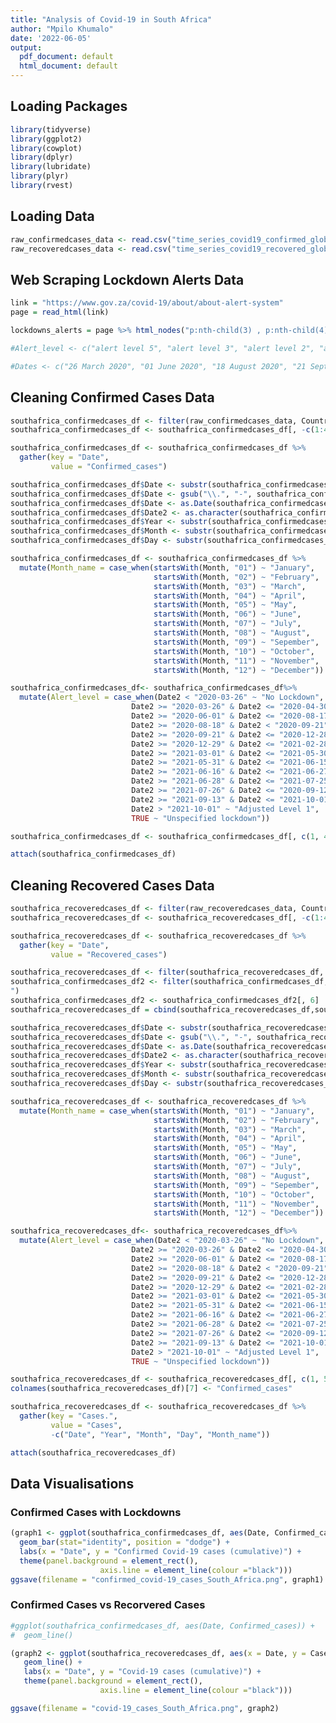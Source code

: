 ```yaml
---
title: "Analysis of Covid-19 in South Africa"
author: "Mpilo Khumalo"
date: '2022-06-05'
output:
  pdf_document: default
  html_document: default
---
```


## Loading Packages

```r

library(tidyverse)
library(ggplot2)
library(cowplot)
library(dplyr)
library(lubridate)
library(plyr)
library(rvest)

```

## Loading Data

```r

raw_confirmedcases_data <- read.csv("time_series_covid19_confirmed_global.csv", sep = ",", header = T)
raw_recoveredcases_data <- read.csv("time_series_covid19_recovered_global.csv", sep = ",", header = T)

```

## Web Scraping Lockdown Alerts Data

```r

link = "https://www.gov.za/covid-19/about/about-alert-system"
page = read_html(link)

lockdowns_alerts = page %>% html_nodes("p:nth-child(3) , p:nth-child(4) , p:nth-child(5) , p:nth-child(6) , p:nth-child(7) , p:nth-child(8) , p:nth-child(9) , p:nth-child(10) , p:nth-child(11) , p:nth-child(12) , p:nth-child(13) , p:nth-child(14) , p:nth-child(16)") %>% html_text

#Alert_level <- c("alert level 5", "alert level 3", "alert level 2", "alert level 1", "alert level 3", " alert level 1", "alert level 2", "alert level 4", "alert level 3", "alert level 4", " alert level 3", "alert level 2", "alert level 1")

#Dates <- c("26 March 2020", "01 June 2020", "18 August 2020", "21 September 2020", "29 December 2020", "01 March 2021", "31 May 2021", "16 June 2021", "27 June 2021", "28 June 2021", "26 July 2021", "13 September 2021", "01 October 2021")

```

## Cleaning Confirmed Cases Data

```r

southafrica_confirmedcases_df <- filter(raw_confirmedcases_data, Country.Region == "South Africa")
southafrica_confirmedcases_df <- southafrica_confirmedcases_df[, -c(1:4)]

southafrica_confirmedcases_df <- southafrica_confirmedcases_df %>%
  gather(key = "Date",
         value = "Confirmed_cases")

southafrica_confirmedcases_df$Date <- substr(southafrica_confirmedcases_df$Date, 2, 9)
southafrica_confirmedcases_df$Date <- gsub("\\.", "-", southafrica_confirmedcases_df$Date)
southafrica_confirmedcases_df$Date <- as.Date(southafrica_confirmedcases_df$Date, format="%m-%d-%y")
southafrica_confirmedcases_df$Date2 <- as.character(southafrica_confirmedcases_df$Date)
southafrica_confirmedcases_df$Year <- substr(southafrica_confirmedcases_df$Date2, start = 1, stop = 4)
southafrica_confirmedcases_df$Month <- substr(southafrica_confirmedcases_df$Date2, start = 6, stop = 7)
southafrica_confirmedcases_df$Day <- substr(southafrica_confirmedcases_df$Date2, start = 9, stop = 10)

southafrica_confirmedcases_df <- southafrica_confirmedcases_df %>% 
  mutate(Month_name = case_when(startsWith(Month, "01") ~ "January", 
                                startsWith(Month, "02") ~ "February",
                                startsWith(Month, "03") ~ "March",
                                startsWith(Month, "04") ~ "April",
                                startsWith(Month, "05") ~ "May",
                                startsWith(Month, "06") ~ "June",
                                startsWith(Month, "07") ~ "July",
                                startsWith(Month, "08") ~ "August",
                                startsWith(Month, "09") ~ "Sepember",
                                startsWith(Month, "10") ~ "October",
                                startsWith(Month, "11") ~ "November",
                                startsWith(Month, "12") ~ "December"))

southafrica_confirmedcases_df<- southafrica_confirmedcases_df%>% 
  mutate(Alert_level = case_when(Date2 < "2020-03-26" ~ "No Lockdown",
                           Date2 >= "2020-03-26" & Date2 <= "2020-04-30" ~ "Level 5", 
                           Date2 >= "2020-06-01" & Date2 <= "2020-08-17" ~ "Level 3", 
                           Date2 >= "2020-08-18" & Date2 < "2020-09-21"~ "Level 2" , 
                           Date2 >= "2020-09-21" & Date2 <= "2020-12-28" ~ "Level 1",
                           Date2 >= "2020-12-29" & Date2 <= "2021-02-28" ~ "Adjusted Level 3",
                           Date2 >= "2021-03-01" & Date2 <= "2021-05-30" ~ "Adjusted Level 1",
                           Date2 >= "2021-05-31" & Date2 <= "2021-06-15" ~ "Adjusted Level 2",
                           Date2 >= "2021-06-16" & Date2 <= "2021-06-27" ~ "Adjusted Level 3",
                           Date2 >= "2021-06-28" & Date2 <= "2021-07-25" ~ "Adjusted Level 4",
                           Date2 >= "2021-07-26" & Date2 <= "2020-09-12" ~ "Adjusted Level 3",
                           Date2 >= "2021-09-13" & Date2 <= "2021-10-01" ~ "Adjusted Level 2",
                           Date2 > "2021-10-01" ~ "Adjusted Level 1",
                           TRUE ~ "Unspecified lockdown"))

southafrica_confirmedcases_df <- southafrica_confirmedcases_df[, c(1, 4,5,7, 6, 2, 8)]

attach(southafrica_confirmedcases_df)

```

## Cleaning Recovered Cases Data

```r

southafrica_recoveredcases_df <- filter(raw_recoveredcases_data, Country.Region == "South Africa")
southafrica_recoveredcases_df <- southafrica_recoveredcases_df[, -c(1:4)]

southafrica_recoveredcases_df <- southafrica_recoveredcases_df %>%
  gather(key = "Date",
         value = "Recovered_cases")

southafrica_recoveredcases_df <- filter(southafrica_recoveredcases_df, Recovered_cases > 0)
southafrica_confirmedcases_df2 <- filter(southafrica_confirmedcases_df, Date >= "2020-03-24" & Date <= "2021-08-04
")
southafrica_confirmedcases_df2 <- southafrica_confirmedcases_df2[, 6]
southafrica_recoveredcases_df = cbind(southafrica_recoveredcases_df,southafrica_confirmedcases_df2)

southafrica_recoveredcases_df$Date <- substr(southafrica_recoveredcases_df$Date, 2, 9)
southafrica_recoveredcases_df$Date <- gsub("\\.", "-", southafrica_recoveredcases_df$Date)
southafrica_recoveredcases_df$Date <- as.Date(southafrica_recoveredcases_df$Date, format="%m-%d-%y")
southafrica_recoveredcases_df$Date2 <- as.character(southafrica_recoveredcases_df$Date)
southafrica_recoveredcases_df$Year <- substr(southafrica_recoveredcases_df$Date2, start = 1, stop = 4)
southafrica_recoveredcases_df$Month <- substr(southafrica_recoveredcases_df$Date2, start = 6, stop = 7)
southafrica_recoveredcases_df$Day <- substr(southafrica_recoveredcases_df$Date2, start = 9, stop = 10)

southafrica_recoveredcases_df <- southafrica_recoveredcases_df %>% 
  mutate(Month_name = case_when(startsWith(Month, "01") ~ "January", 
                                startsWith(Month, "02") ~ "February",
                                startsWith(Month, "03") ~ "March",
                                startsWith(Month, "04") ~ "April",
                                startsWith(Month, "05") ~ "May",
                                startsWith(Month, "06") ~ "June",
                                startsWith(Month, "07") ~ "July",
                                startsWith(Month, "08") ~ "August",
                                startsWith(Month, "09") ~ "Sepember",
                                startsWith(Month, "10") ~ "October",
                                startsWith(Month, "11") ~ "November",
                                startsWith(Month, "12") ~ "December"))

southafrica_recoveredcases_df<- southafrica_recoveredcases_df%>% 
  mutate(Alert_level = case_when(Date2 < "2020-03-26" ~ "No Lockdown",
                           Date2 >= "2020-03-26" & Date2 <= "2020-04-30" ~ "Level 5", 
                           Date2 >= "2020-06-01" & Date2 <= "2020-08-17" ~ "Level 3", 
                           Date2 >= "2020-08-18" & Date2 < "2020-09-21"~ "Level 2" , 
                           Date2 >= "2020-09-21" & Date2 <= "2020-12-28" ~ "Level 1",
                           Date2 >= "2020-12-29" & Date2 <= "2021-02-28" ~ "Adjusted Level 3",
                           Date2 >= "2021-03-01" & Date2 <= "2021-05-30" ~ "Adjusted Level 1",
                           Date2 >= "2021-05-31" & Date2 <= "2021-06-15" ~ "Adjusted Level 2",
                           Date2 >= "2021-06-16" & Date2 <= "2021-06-27" ~ "Adjusted Level 3",
                           Date2 >= "2021-06-28" & Date2 <= "2021-07-25" ~ "Adjusted Level 4",
                           Date2 >= "2021-07-26" & Date2 <= "2020-09-12" ~ "Adjusted Level 3",
                           Date2 >= "2021-09-13" & Date2 <= "2021-10-01" ~ "Adjusted Level 2",
                           Date2 > "2021-10-01" ~ "Adjusted Level 1",
                           TRUE ~ "Unspecified lockdown"))

southafrica_recoveredcases_df <- southafrica_recoveredcases_df[, c(1, 5:8, 2, 3)]
colnames(southafrica_recoveredcases_df)[7] <- "Confirmed_cases"

southafrica_recoveredcases_df <- southafrica_recoveredcases_df %>%
  gather(key = "Cases.",
         value = "Cases",
         -c("Date", "Year", "Month", "Day", "Month_name"))

attach(southafrica_recoveredcases_df)

```
## Data Visualisations

### Confirmed Cases with Lockdowns

```r
(graph1 <- ggplot(southafrica_confirmedcases_df, aes(Date, Confirmed_cases, fill = Alert_level, col= Alert_level)) +
  geom_bar(stat="identity", position = "dodge") + 
  labs(x = "Date", y = "Confirmed Covid-19 cases (cumulative)") +  
  theme(panel.background = element_rect(),
                    axis.line = element_line(colour ="black")))
ggsave(filename = "confirmed_covid-19_cases_South_Africa.png", graph1)

```

### Confirmed Cases vs Recorvered Cases

```r

#ggplot(southafrica_confirmedcases_df, aes(Date, Confirmed_cases)) +
#  geom_line()

(graph2 <- ggplot(southafrica_recoveredcases_df, aes(x = Date, y = Cases, colour = Cases.)) +
   geom_line() + 
   labs(x = "Date", y = "Covid-19 cases (cumulative)") + 
   theme(panel.background = element_rect(),
                    axis.line = element_line(colour ="black")))

ggsave(filename = "covid-19_cases_South_Africa.png", graph2)

```







